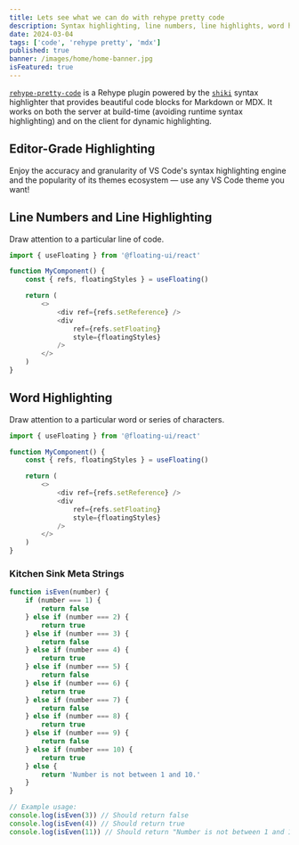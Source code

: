 ```yaml
---
title: Lets see what we can do with rehype pretty code
description: Syntax highlighting, line numbers, line highlights, word highlights
date: 2024-03-04
tags: ['code', 'rehype pretty', 'mdx']
published: true
banner: /images/home/home-banner.jpg
isFeatured: true
---
```


[`rehype-pretty-code`](https://github.com/atomiks/rehype-pretty-code) is a
Rehype plugin powered by the [`shiki`](https://github.com/shikijs/shiki) syntax
highlighter that provides beautiful code blocks for Markdown or MDX. It works on
both the server at build-time (avoiding runtime syntax highlighting) and on the
client for dynamic highlighting.

## Editor-Grade Highlighting

<span className="mix-blend-plus-lighter text-zinc-400/80">
	Enjoy the accuracy and granularity of VS Code's syntax highlighting engine and
	the popularity of its themes ecosystem — use any VS Code theme you want!
</span>

## Line Numbers and Line Highlighting

Draw attention to a particular line of code.

```js {4} showLineNumbers
import { useFloating } from '@floating-ui/react'

function MyComponent() {
	const { refs, floatingStyles } = useFloating()

	return (
		<>
			<div ref={refs.setReference} />
			<div
				ref={refs.setFloating}
				style={floatingStyles}
			/>
		</>
	)
}
```

## Word Highlighting

Draw attention to a particular word or series of characters.

```js showLineNumbers {6-14}
import { useFloating } from '@floating-ui/react'

function MyComponent() {
	const { refs, floatingStyles } = useFloating()

	return (
		<>
			<div ref={refs.setReference} />
			<div
				ref={refs.setFloating}
				style={floatingStyles}
			/>
		</>
	)
}
```

### Kitchen Sink Meta Strings

```js showLineNumbers {2-4} /console/
function isEven(number) {
	if (number === 1) {
		return false
	} else if (number === 2) {
		return true
	} else if (number === 3) {
		return false
	} else if (number === 4) {
		return true
	} else if (number === 5) {
		return false
	} else if (number === 6) {
		return true
	} else if (number === 7) {
		return false
	} else if (number === 8) {
		return true
	} else if (number === 9) {
		return false
	} else if (number === 10) {
		return true
	} else {
		return 'Number is not between 1 and 10.'
	}
}

// Example usage:
console.log(isEven(3)) // Should return false
console.log(isEven(4)) // Should return true
console.log(isEven(11)) // Should return "Number is not between 1 and 10."
```
